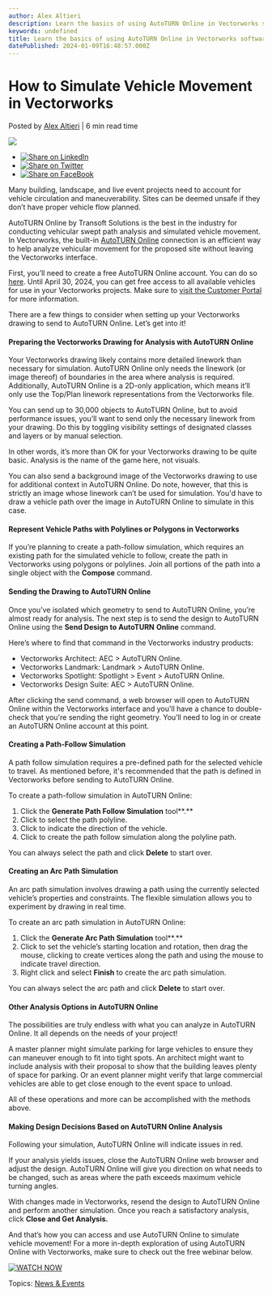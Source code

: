 ```yaml
---
author: Alex Altieri
description: Learn the basics of using AutoTURN Online in Vectorworks software to simulate vehicle movement.
keywords: undefined
title: Learn the basics of using AutoTURN Online in Vectorworks software to simulate vehicle movement. 
datePublished: 2024-01-09T16:48:57.000Z
---
```

  

# How to Simulate Vehicle Movement in Vectorworks

 Posted by [Alex Altieri](https://blog.vectorworks.net/author/alex-altieri) | 6 min read time 

![](https://blog.vectorworks.net/hubfs/2310-vw-partner-network-autoturn-promotion-partnership-linkedin-landscape.png) 

* [![Share on LinkedIn](https://2659751.fs1.hubspotusercontent-na1.net/hubfs/2659751/michaelDemo/share-LI.png)](http://www.linkedin.com/shareArticle?mini=true&url=https%3A%2F%2Fblog.vectorworks.net%2Fautoturn-online-vectorworks)
* [![Share on Twitter](https://2659751.fs1.hubspotusercontent-na1.net/hubfs/2659751/michaelDemo/share-TW.png)](https://www.twitter.com/share?text=How%20to%20Simulate%20Vehicle%20Movement%20in%20Vectorworks&url=https%3A%2F%2Fblog.vectorworks.net%2Fautoturn-online-vectorworks&via=PMGTweets)
* [![Share on FaceBook](https://2659751.fs1.hubspotusercontent-na1.net/hubfs/2659751/michaelDemo/share-FB.png)](https://www.facebook.com/sharer/sharer.php?u=https%3A%2F%2Fblog.vectorworks.net%2Fautoturn-online-vectorworks)

Many building, landscape, and live event projects need to account for vehicle circulation and maneuverability. Sites can be deemed unsafe if they don’t have proper vehicle flow planned.

AutoTURN Online by Transoft Solutions is the best in the industry for conducting vehicular swept path analysis and simulated vehicle movement. In Vectorworks, the built-in [AutoTURN Online](https://autoturnonline.com/) connection is an efficient way to help analyze vehicular movement for the proposed site without leaving the Vectorworks interface.

First, you’ll need to create a free AutoTURN Online account. You can do so [here](https://autoturnonline.com/). Until April 30, 2024, you can get free access to all available vehicles for use in your Vectorworks projects. Make sure to [visit the Customer Portal](http://customers.vectorworks.net/) for more information.

There are a few things to consider when setting up your Vectorworks drawing to send to AutoTURN Online. Let’s get into it!

#### **Preparing the Vectorworks Drawing for Analysis with AutoTURN Online**

Your Vectorworks drawing likely contains more detailed linework than necessary for simulation. AutoTURN Online only needs the linework (or image thereof) of boundaries in the area where analysis is required. Additionally, AutoTURN Online is a 2D-only application, which means it’ll only use the Top/Plan linework representations from the Vectorworks file.

You can send up to 30,000 objects to AutoTURN Online, but to avoid performance issues, you’ll want to send only the necessary linework from your drawing. Do this by toggling visibility settings of designated classes and layers or by manual selection.

In other words, it’s more than OK for your Vectorworks drawing to be quite basic. Analysis is the name of the game here, not visuals.

You can also send a background image of the Vectorworks drawing to use for additional context in AutoTURN Online. Do note, however, that this is strictly an image whose linework can’t be used for simulation. You'd have to draw a vehicle path over the image in AutoTURN Online to simulate in this case. 

#### **Represent Vehicle Paths with Polylines or Polygons in Vectorworks**

If you’re planning to create a path-follow simulation, which requires an existing path for the simulated vehicle to follow, create the path in Vectorworks using polygons or polylines. Join all portions of the path into a single object with the **Compose** command.

#### **Sending the Drawing to AutoTURN Online**

Once you’ve isolated which geometry to send to AutoTURN Online, you’re almost ready for analysis. The next step is to send the design to AutoTURN Online using the **Send Design to AutoTURN** **Online** command.

Here’s where to find that command in the Vectorworks industry products:

* Vectorworks Architect: AEC > AutoTURN Online.
* Vectorworks Landmark: Landmark > AutoTURN Online.
* Vectorworks Spotlight: Spotlight > Event > AutoTURN Online.
* Vectorworks Design Suite: AEC > AutoTURN Online.

After clicking the send command, a web browser will open to AutoTURN Online within the Vectorworks interface and you'll have a chance to double-check that you're sending the right geometry. You’ll need to log in or create an AutoTURN Online account at this point.

#### **Creating a Path-Follow Simulation**

A path follow simulation requires a pre-defined path for the selected vehicle to travel. As mentioned before, it's recommended that the path is defined in Vectorworks before sending to AutoTURN Online.

To create a path-follow simulation in AutoTURN Online:

1. Click the **Generate Path Follow Simulation** tool**.**
2. Click to select the path polyline.
3. Click to indicate the direction of the vehicle.
4. Click to create the path follow simulation along the polyline path.

You can always select the path and click **Delete** to start over.

####  Creating an Arc Path Simulation

An arc path simulation involves drawing a path using the currently selected vehicle’s properties and constraints. The flexible simulation allows you to experiment by drawing in real time.

To create an arc path simulation in AutoTURN Online:

1. Click the **Generate Arc Path Simulation** tool**.**
2. Click to set the vehicle’s starting location and rotation, then drag the mouse, clicking to create vertices along the path and using the mouse to indicate travel direction.
3. Right click and select **Finish** to create the arc path simulation.

You can always select the arc path and click **Delete** to start over.

#### **Other Analysis Options in AutoTURN Online**

The possibilities are truly endless with what you can analyze in AutoTURN Online. It all depends on the needs of your project!

A master planner might simulate parking for large vehicles to ensure they can maneuver enough to fit into tight spots. An architect might want to include analysis with their proposal to show that the building leaves plenty of space for parking. Or an event planner might verify that large commercial vehicles are able to get close enough to the event space to unload.

All of these operations and more can be accomplished with the methods above. 

#### **Making Design Decisions Based on AutoTURN Online Analysis**

Following your simulation, AutoTURN Online will indicate issues in red.

If your analysis yields issues, close the AutoTURN Online web browser and adjust the design. AutoTURN Online will give you direction on what needs to be changed, such as areas where the path exceeds maximum vehicle turning angles.

With changes made in Vectorworks, resend the design to AutoTURN Online and perform another simulation. Once you reach a satisfactory analysis, click **Close and Get Analysis.**

And that’s how you can access and use AutoTURN Online to simulate vehicle movement! For a more in-depth exploration of using AutoTURN Online with Vectorworks, make sure to check out the free webinar below.

[![WATCH NOW](https://no-cache.hubspot.com/cta/default/3018241/343ba5c6-fc46-4a2a-87db-60cd1c32761c.png)](https://cta-redirect.hubspot.com/cta/redirect/3018241/343ba5c6-fc46-4a2a-87db-60cd1c32761c) 

 Topics: [News & Events](https://blog.vectorworks.net/topic/news-events) 

  